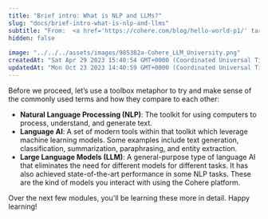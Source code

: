 ```yaml
---
title: "Brief intro: What is NLP and LLMs?"
slug: "docs/brief-intro-what-is-nlp-and-llms"
subtitle: "From:  <a href='https://cohere.com/blog/hello-world-p1/' target='_blank'>https://cohere.com/blog/hello-world-p1/</a>"
hidden: false
 
image: "../../../assets/images/985382a-Cohere_LLM_University.png"
createdAt: "Sat Apr 29 2023 15:40:54 GMT+0000 (Coordinated Universal Time)"
updatedAt: "Mon Oct 23 2023 14:40:59 GMT+0000 (Coordinated Universal Time)"
---
```

Before we proceed, let’s use a toolbox metaphor to try and make sense of the commonly used terms and how they compare to each other:

- **Natural Language Processing (NLP)**: The toolkit for using computers to process, understand, and generate text.
- **Language AI**: A set of modern tools within that toolkit which leverage machine learning models. Some examples include text generation, classification, summarization, paraphrasing, and entity extraction.
- **Large Language Models (LLM)**: A general-purpose type of language AI that eliminates the need for different models for different tasks. It has also achieved state-of-the-art performance in some NLP tasks. These are the kind of models you interact with using the Cohere platform.

Over the next few modules, you'll be learning these more in detail. Happy learning!
